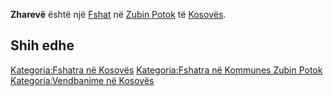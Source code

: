 {{Fshat në Kosovës
 | Emri                = Zharevë
| sqi_N_name = Zharevë
| sqi_N_FULL_NAME_RO = Zharevë
| sqi_N_FULL_NAME_ND_RO = Zhareve
| sqi_N_SORT_NAME_RG = ZHAREVE
| sqi_N_FULL_NAME_RG = Zharevë
| sqi_N_FULL_NAME_ND_RG = Zhareve
| srp_N_name = Žarevi
| srp_N_FULL_NAME_RO = Žarevi
| srp_N_FULL_NAME_ND_RO = Zarevi
| srp_N_SORT_NAME_RG = ZAREVI
| srp_N_FULL_NAME_RG = Žarevi
| srp_N_FULL_NAME_ND_RG = Zarevi
| srp_NS_name = Жареви
| srp_NS_FULL_NAME_RO = Жареви
| srp_NS_FULL_NAME_ND_RO = Жареви
| srp_NS_SORT_NAME_RG = ЖАРЕВИ
| srp_NS_FULL_NAME_RG = Жареви
| srp_NS_FULL_NAME_ND_RG = Жареви
| srp_V_name = Žareve
| srp_V_FULL_NAME_RO = Žareve
| srp_V_FULL_NAME_ND_RO = Zareve
| srp_V_SORT_NAME_RG = ZAREVE
| srp_V_FULL_NAME_RG = Žareve
| srp_V_FULL_NAME_ND_RG = Zareve
| srp_VS_name = Жареве
| srp_VS_FULL_NAME_RO = Жареве
| srp_VS_FULL_NAME_ND_RO = Жареве
| srp_VS_SORT_NAME_RG = ЖАРЕВЕ
| srp_VS_FULL_NAME_RG = Жареве
| srp_VS_FULL_NAME_ND_RG = Жареве

 | Emri (Rasa dhanore) = 
 | Figura              = 
 | Shteti              = Kosovo
 | Komuna              = Zubin Potok
 | Kodi postar         = 
 | Sipërfaqja          = 

 | Popullsia           = 

 | Regj. i popullsisë  = 
 | Dend. e popullsisë  = 
 | Faqja zyrtare       = 
 <!--- Koordinatat ----> 
 | Gjerësia            = 43.029722
 | Gjatësia            = 20.664167
 | Lartësia            = 
}}
'''Zharevë''' është një [[Fshat]] në [[Zubin Potok]] të [[Kosovës]].

<!-- == Gjeografia == -->
<!-- == Historia == -->
<!-- == Demografia == -->
== Shih edhe ==
{{Komuna Zubin Potok}}
{{Kosovo-Administrata-Cung}}

[[Kategoria:Fshatra në Kosovës]]
[[Kategoria:Fshatra në Kommunes Zubin Potok]]
[[Kategoria:Vendbanime në Kosovës]]
